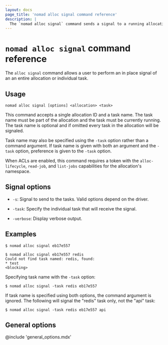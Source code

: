 ```yaml
---
layout: docs
page_title: 'nomad alloc signal command reference'
description: |
  The `nomad alloc signal` command sends a signal to a running allocation or task.
---
```


# `nomad alloc signal` command reference

The `alloc signal` command allows a user to perform an in place signal of an
an entire allocation or individual task.

## Usage

```plaintext
nomad alloc signal [options] <allocation> <task>
```

This command accepts a single allocation ID and a task name. The task name must
be part of the allocation and the task must be currently running. The task name
is optional and if omitted every task in the allocation will be signaled.

Task name may also be specified using the `-task`  option rather than a command
argument. If task name is given with both an argument and the `-task` option,
preference is given to the `-task` option.

When ACLs are enabled, this command requires a token with the
`alloc-lifecycle`, `read-job`, and `list-jobs` capabilities for the
allocation's namespace.

## Signal options

- `-s`: Signal to send to the tasks. Valid options depend on the driver.

- `-task`: Specify the individual task that will receive the signal.

- `-verbose`: Display verbose output.

## Examples

```shell-session
$ nomad alloc signal eb17e557

$ nomad alloc signal eb17e557 redis
Could not find task named: redis, found:
* test
<blocking>
```

Specifying task name with the `-task` option:

```shell-session
$ nomad alloc signal -task redis eb17e557
```

If task name is specified using both options, the command argument is ignored.
The following will signal the "redis" task only, not the "api" task:

```shell-session
$ nomad alloc signal -task redis eb17e557 api
```

## General options

@include 'general_options.mdx'
